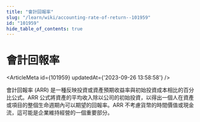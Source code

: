 ```yaml
---
title: "會計回報率"
slug: "/learn/wiki/accounting-rate-of-return--101959"
id: "101959"
hide_table_of_contents: true
---
```



# 會計回報率

<ArticleMeta id={101959} updatedAt={'2023-09-26 13:58:58'} />
<div className='border-solid border-b border-t-0 my-4 border-[var(--ifm-color-gray-300)]' />

會計回報率 (ARR) 是一種反映投資或資產預期收益率與初始投資成本相比的百分比公式。ARR 公式將資產的平均收入除以公司的初始投資，以得出一個人在資產或項目的整個生命週期內可以期望的回報率。ARR 不考慮貨幣的時間價值或現金流，這可能是企業維持經營的一個重要部分。
